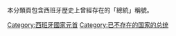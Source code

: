 本分類頁包含西班牙歷史上曾經存在的「總統」稱號。

[[Category:西班牙國家元首|Category:西班牙國家元首]]
[[Category:已不存在的国家的总统|Category:已不存在的国家的总统]]